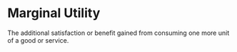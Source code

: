 # Marginal Utility

The additional satisfaction or benefit gained from consuming one more unit of a good or service.